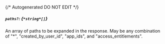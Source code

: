 {/* Autogenerated DO NOT EDIT  */}
##### `paths?`: *{`*string*[]`}*
An array of paths to be expanded in the response. May be any combination of "\*", "created_by_user_id", "app_ids", and "access_entitlements".

